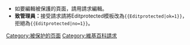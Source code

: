 {{admin-backlog-categories}}
{{Wikipedia category}}
{{Bot use warning|bot=[[User:A2093064-bot|User:A2093064-bot]]}}
{{shortcut|CAT:PER|CAT:EP}}
* 如要編輯被保護的頁面，請用<code>{{Tl|Editprotected}}</code>請求編輯。
* '''致管理員：'''接受請求請將Editprotected模板改為<code><nowiki>{{Editprotected|ok=1}}</nowiki></code>，拒絕為<code><nowiki>{{Editprotected|no=1}}</nowiki></code>。

[[Category:被保护的页面|Category:被保护的页面]]
[[Category:維基百科請求|Category:維基百科請求]]